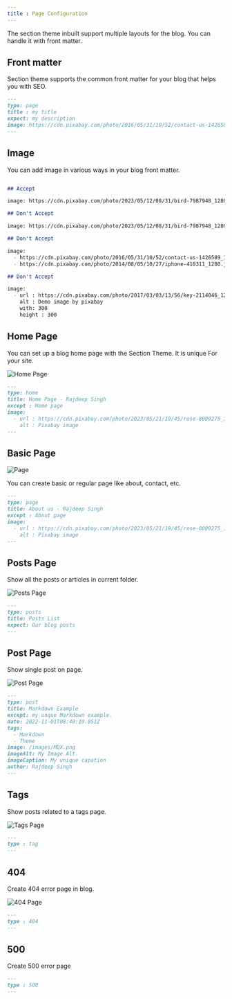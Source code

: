 ```yaml
---
title : Page Configuration
---
```


The section theme inbuilt support multiple layouts for the blog. You can handle it with front matter. 

## Front matter 
Section theme supports the common front matter for your blog that helps you with SEO.

```markdown  filename="front matter example"
---
type: page
title : my title
expect: my description
image: https://cdn.pixabay.com/photo/2016/05/31/10/52/contact-us-1426589_1280.png
---
```

## Image

You can add image in various ways in your blog front matter.

```markdown {4,8,12-14,18-22} filename="image front matter example"

## Accept

image: https://cdn.pixabay.com/photo/2023/05/12/08/31/bird-7987948_1280.jpg

## Don't Accept  

image: https://cdn.pixabay.com/photo/2023/05/12/08/31/bird-7987948_1280.jpg https://cdn.pixabay.com/photo/2023/05/22/18/17/insect-8011258_1280.jpg

## Don't Accept 

image:
  - https://cdn.pixabay.com/photo/2016/05/31/10/52/contact-us-1426589_1280.png
  - https://cdn.pixabay.com/photo/2014/08/05/10/27/iphone-410311_1280.jpg

## Don't Accept 

image: 
  - url : https://cdn.pixabay.com/photo/2017/03/03/13/56/key-2114046_1280.jpg
    alt : Demo image by pixabay
    with: 300
    height : 300

```
## Home Page
You can set up a blog home page with the Section Theme. It is unique For your site. 

![Home Page](/Home.png "Home Page")


```markdown {2} filename="index.mdx"
---
type: home
title: Home Page - Rajdeep Singh
except : Home page 
image:
  - url : https://cdn.pixabay.com/photo/2023/05/21/19/45/rose-8009275_1280.jpg
    alt : Pixabay image
---
```

## Basic Page
![Page](/Page.png "Page")

You can create basic or regular page like about, contact, etc.

```markdown {2}  filename="about.mdx"
---
type: page
title: About us - Rajdeep Singh
except : About page
image:
  - url : https://cdn.pixabay.com/photo/2023/05/21/19/45/rose-8009275_1280.jpg
    alt : Pixabay image
---

```

## Posts Page
Show all the posts or articles in current folder.

![Posts Page](/Posts.png "Posts Page")

```markdown {2} filename="index.mdx"
---
type: posts
title: Posts List
expect: Our blog posts
---
```


## Post Page
Show single post on page.

![Post Page](/Post.png "Posts Page")

```markdown {2} filename="my-new-post.mdx"
---
type: post
title: Markdown Example
except: my unque Markdown example.
date: 2022-11-01T08:40:19.051Z
tags:
  - Markdown
  - Theme
image: /images/MDX.png
imageAlt: My Image Alt.
imageCaption: My unique capation
author: Rajdeep Singh
---
```

## Tags

Show posts related to a tags page.

![Tags Page](/Tags.png " Tags Page ")

```markdown {2} filename="tags/[slug].mdx"
---
type : tag
---
```
## 404
Create 404 error page in blog.

![404 Page](/404.png "404 Page")

```markdown {2} filename="404.mdx"
---
type : 404
---
```
## 500
Create 500 error page 
```markdown {2} filename="500.mdx"
---
type : 500
---
```


